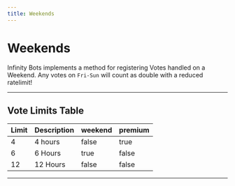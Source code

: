 ```yaml
---
title: Weekends
---
```


# Weekends

Infinity Bots implements a method for registering Votes handled on a Weekend.
Any votes on `Fri-Sun` will count as double with a reduced ratelimit!

---

## Vote Limits Table

| Limit | Description  | weekend   | premium |
| ----- | ------------ | --------- | ------- |
| 4     | 4 hours      | false     | true    |
| 6     | 6 Hours      | true      | false   |
| 12    | 12 Hours     | false     | false   |

---
